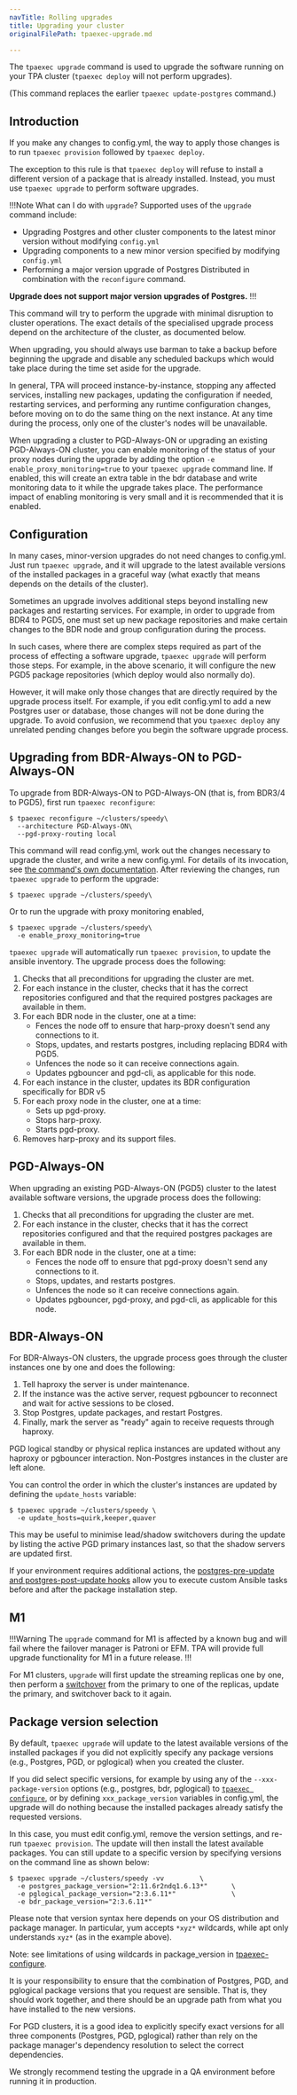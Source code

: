 ```yaml
---
navTitle: Rolling upgrades
title: Upgrading your cluster
originalFilePath: tpaexec-upgrade.md

---
```


The `tpaexec upgrade` command is used to upgrade the software running on
your TPA cluster (`tpaexec deploy` will not perform upgrades).

(This command replaces the earlier `tpaexec update-postgres` command.)

## Introduction

If you make any changes to config.yml, the way to apply those changes is
to run `tpaexec provision` followed by `tpaexec deploy`.

The exception to this rule is that `tpaexec deploy` will refuse to
install a different version of a package that is already installed.
Instead, you must use `tpaexec upgrade` to perform software upgrades.

!!!Note What can I do with `upgrade`?
Supported uses of the  `upgrade` command include:

-   Upgrading Postgres and other cluster components to the latest minor version without modifying `config.yml`
-   Upgrading components to a new minor version specified by modifying `config.yml`
-   Performing a major version upgrade of Postgres Distributed in combination with the `reconfigure` command.

**Upgrade does not support major version upgrades of Postgres.**
!!!

This command will try to perform the upgrade with minimal disruption to
cluster operations. The exact details of the specialised upgrade process
depend on the architecture of the cluster, as documented below.

When upgrading, you should always use barman to take a backup before
beginning the upgrade and disable any scheduled backups which would take
place during the time set aside for the upgrade.

In general, TPA will proceed instance-by-instance, stopping any affected
services, installing new packages, updating the configuration if needed,
restarting services, and performing any runtime configuration changes,
before moving on to do the same thing on the next instance. At any time
during the process, only one of the cluster's nodes will be unavailable.

When upgrading a cluster to PGD-Always-ON or upgrading an existing
PGD-Always-ON cluster, you can enable monitoring of the status of your
proxy nodes during the upgrade by adding the option
`-e enable_proxy_monitoring=true` to your `tpaexec upgrade` command
line. If enabled, this will create an extra table in the bdr database
and write monitoring data to it while the upgrade takes place. The
performance impact of enabling monitoring is very small and it is
recommended that it is enabled.

## Configuration

In many cases, minor-version upgrades do not need changes to config.yml.
Just run `tpaexec upgrade`, and it will upgrade to the latest available
versions of the installed packages in a graceful way (what exactly that
means depends on the details of the cluster).

Sometimes an upgrade involves additional steps beyond installing new
packages and restarting services. For example, in order to upgrade from
BDR4 to PGD5, one must set up new package repositories and make certain
changes to the BDR node and group configuration during the process.

In such cases, where there are complex steps required as part of the
process of effecting a software upgrade, `tpaexec upgrade` will perform
those steps. For example, in the above scenario, it will configure the
new PGD5 package repositories (which deploy would also normally do).

However, it will make only those changes that are directly required by
the upgrade process itself. For example, if you edit config.yml to add a
new Postgres user or database, those changes will not be done during the
upgrade. To avoid confusion, we recommend that you `tpaexec deploy` any
unrelated pending changes before you begin the software upgrade process.

## Upgrading from BDR-Always-ON to PGD-Always-ON

To upgrade from BDR-Always-ON to PGD-Always-ON (that is, from BDR3/4 to
PGD5), first run `tpaexec reconfigure`:

```
$ tpaexec reconfigure ~/clusters/speedy\
  --architecture PGD-Always-ON\
  --pgd-proxy-routing local
```

This command will read config.yml, work out the changes necessary to
upgrade the cluster, and write a new config.yml. For details of its
invocation, see [the command's own
documentation](reference/tpaexec-reconfigure/). After reviewing the
changes, run `tpaexec upgrade` to perform the upgrade:

```
$ tpaexec upgrade ~/clusters/speedy\
```

Or to run the upgrade with proxy monitoring enabled,

```
$ tpaexec upgrade ~/clusters/speedy\
  -e enable_proxy_monitoring=true
```

`tpaexec upgrade` will automatically run `tpaexec provision`, to update
the ansible inventory. The upgrade process does the following:

1.  Checks that all preconditions for upgrading the cluster are met.
2.  For each instance in the cluster, checks that it has the correct
    repositories configured and that the required postgres packages are
    available in them.
3.  For each BDR node in the cluster, one at a time:
    -   Fences the node off to ensure that harp-proxy doesn't send any
        connections to it.
    -   Stops, updates, and restarts postgres, including replacing BDR4
        with PGD5.
    -   Unfences the node so it can receive connections again.
    -   Updates pgbouncer and pgd-cli, as applicable for this node.
4.  For each instance in the cluster, updates its BDR configuration
    specifically for BDR v5
5.  For each proxy node in the cluster, one at a time:
    -   Sets up pgd-proxy.
    -   Stops harp-proxy.
    -   Starts pgd-proxy.
6.  Removes harp-proxy and its support files.

## PGD-Always-ON

When upgrading an existing PGD-Always-ON (PGD5) cluster to the latest available
software versions, the upgrade process does the following:

1.  Checks that all preconditions for upgrading the cluster are
    met.
2.  For each instance in the cluster, checks that it has the correct
    repositories configured and that the required postgres packages are
    available in them.
3.  For each BDR node in the cluster, one at a time:
    -   Fences the node off to ensure that pgd-proxy doesn't send any
        connections to it.
    -   Stops, updates, and restarts postgres.
    -   Unfences the node so it can receive connections again.
    -   Updates pgbouncer, pgd-proxy, and pgd-cli, as applicable for this
        node.

## BDR-Always-ON

For BDR-Always-ON clusters, the upgrade process goes through the cluster instances
one by one and does the following:

1.  Tell haproxy the server is under maintenance.
2.  If the instance was the active server, request pgbouncer to reconnect
    and wait for active sessions to be closed.
3.  Stop Postgres, update packages, and restart Postgres.
4.  Finally, mark the server as "ready" again to receive requests through
    haproxy.

PGD logical standby or physical replica instances are updated without
any haproxy or pgbouncer interaction. Non-Postgres instances in the
cluster are left alone.

You can control the order in which the cluster's instances are updated
by defining the `update_hosts` variable:

```
$ tpaexec upgrade ~/clusters/speedy \
  -e update_hosts=quirk,keeper,quaver
```

This may be useful to minimise lead/shadow switchovers during the update
by listing the active PGD primary instances last, so that the shadow
servers are updated first.

If your environment requires additional actions, the
[postgres-pre-update and postgres-post-update hooks](tpaexec-hooks/)
allow you to execute custom Ansible tasks before and after the package
installation step.

## M1

!!!Warning
The `upgrade` command for M1 is affected by a known bug and will fail
where the failover manager is Patroni or EFM. TPA will provide full 
upgrade functionality for M1 in a future release.
!!!

For M1 clusters, `upgrade` will first update the streaming
replicas one by one, then perform a [switchover](tpaexec-switchover/)
from the primary to one of the replicas, update the primary, and
switchover back to it again.

## Package version selection

By default, `tpaexec upgrade` will update to the latest
available versions of the installed packages if you did not explicitly
specify any package versions (e.g., Postgres, PGD, or pglogical) when
you created the cluster.

If you did select specific versions, for example by using any of the
`--xxx-package-version` options (e.g., postgres, bdr, pglogical) to
[`tpaexec configure`](tpaexec-configure/), or by defining
`xxx_package_version` variables in config.yml, the upgrade will do
nothing because the installed packages already satisfy the requested
versions.

In this case, you must edit config.yml, remove the version settings, and
re-run `tpaexec provision`. The update will then install the latest
available packages. You can still update to a specific version by
specifying versions on the command line as shown below:

```
$ tpaexec upgrade ~/clusters/speedy -vv         \
  -e postgres_package_version="2:11.6r2ndq1.6.13*"      \
  -e pglogical_package_version="2:3.6.11*"              \
  -e bdr_package_version="2:3.6.11*"
```

Please note that version syntax here depends on your OS distribution and
package manager. In particular, yum accepts `*xyz*` wildcards, while
apt only understands `xyz*` (as in the example above).

Note: see limitations of using wildcards in package_version in
[tpaexec-configure](tpaexec-configure/#known-issue-with-wildcard-use).

It is your responsibility to ensure that the combination of Postgres,
PGD, and pglogical package versions that you request are sensible. That
is, they should work together, and there should be an upgrade path from
what you have installed to the new versions.

For PGD clusters, it is a good idea to explicitly specify exact versions
for all three components (Postgres, PGD, pglogical) rather than rely on
the package manager's dependency resolution to select the correct
dependencies.

We strongly recommend testing the upgrade in a QA environment before
running it in production.
